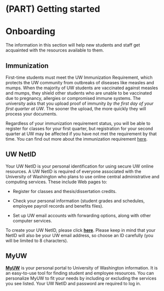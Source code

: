 # (PART) Getting started {-}

# Onboarding

The information in this section will help new students and staff get acquainted with the resources available to them.

## Immunization

First-time students must meet the UW Immunization Requirement, which protects the UW community from outbreaks of diseases like measles and mumps. When the majority of UW students are vaccinated against measles and mumps, they shield other students who are unable to be vaccinated due to pregnancy, allergies or compromised immune systems. The university asks that you upload proof of immunity *by the first day of your first quarter at UW*. The sooner the upload, the more quickly they will process your documents. 

Regardless of your immunization requirement status, you will be able to register for classes for your first quarter, but registration for your second quarter at UW may be affected if you have not met the requirement by that time. You can find out more about the immunization requirement [here](https://wellbeing.uw.edu/medical/immunizations/immunization-requirement/).

## UW NetID

Your UW NetID is your personal identification for using secure UW online resources. A UW NetID is required of everyone associated with the University of Washington who plans to use online central administrative and computing services. These include Web pages to:

* Register for classes and thesis/dissertation credits.

* Check your personal information (student grades and schedules, employee payroll records and benefits files).

* Set up UW email accounts with forwarding options, along with other computer services.

To create your UW NetID, please click [**here**](https://uwnetid.washington.edu/newid/). Please keep in mind that your NetID will also be your UW email address, so choose an ID carefully (you will be limited to 8 characters). 

## MyUW

[**MyUW**](https://my.uw.edu/) is your personal portal to University of Washington information. It is an easy-to-use tool for finding student and employee resources. You can personalize MyUW to fit your needs by including or excluding the services you see listed. Your UW NetID and password are required to log in.


